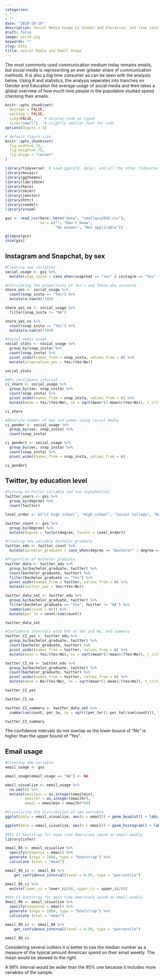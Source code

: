 ```yaml
---
categories:
- ""
- ""
date: "2020-10-19"
description: Social Media Usage by Gender and Education, and time spent on Emails per week 
draft: false
image: pic16.jpg
keywords: ""
slug: GSS1
title: Social Media and Email Usage
---
```


The most commonly used communication medium today remains emails, but social media is representing an ever greater share of communication methods. It is also a big time consumer as can be seen with the analysis below. 
Using R and statistics, the analysis seperates into tranches on Gender and Education the average usage of social media and then takes a global overview of how much time people in the population studied spend checking their emails. 

```r
knitr::opts_chunk$set(
  message = FALSE, 
  warning = FALSE, 
  tidy=FALSE,     # display code as typed
  size="small")   # slightly smaller font for code
options(digits = 3)

# default figure size
knitr::opts_chunk$set(
  fig.width=6.75, 
  fig.height=6.75,
  fig.align = "center"
)
```


```r
library(tidyverse)  # Load ggplot2, dplyr, and all the other tidyverse packages
library(mosaic)
library(ggthemes)
library(lubridate)
library(here)
library(skimr)
library(janitor)
library(httr)
library(readxl)
library(vroom)
```

```r
gss <- read_csv(here::here("data", "smallgss2016.csv"), 
                na = c("", "Don't know",
                       "No answer", "Not applicable"))

glimpse(gss)
skim(gss)
```

## Instagram and Snapchat, by sex

```r

#Creating new variables
social_usage <- gss %>%
  mutate(snap_insta = case_when(snapchat == "Yes" & instagrm == "Yes" ~ "Yes", snapchat == "Yes" | instagrm == "Yes" ~ "Yes", snapchat == "No" & instagrm == "No" ~ "No", snapchat == "NA" & instagrm == "NA" ~ "NA" ))

#Calculating the proportions of Yes's and those who answered
share_yes <- social_usage %>% 
  count(snap_insta == "Yes") %>% 
  mutate(n/sum(n)*100)

share_yes_no <- social_usage %>%
  filter(snap_insta != "NA")

share_yes_no %>% 
  count(snap_insta == "Yes") %>% 
  mutate(n/sum(n)*100)

#Social media usage
social_stats <- social_usage %>%
  group_by(snap_insta) %>%
  count(snap_insta) %>%
  pivot_wider(names_from = snap_insta, values_from = n) %>%
  mutate(proporation_yes = Yes/(Yes+No))

social_stats

#95% confidence interval
ci_share <- social_usage %>%
  group_by(sex, snap_insta) %>%
  count(snap_insta) %>%
  pivot_wider(names_from = snap_insta, values_from = n) %>%
  mutate(mean = Yes/(Yes+No), se = sqrt(mean*(1-mean)/(Yes+No)), t_critical = qt(0.975, (Yes+No)-1), lower = mean - t_critical*se, upper = mean + t_critical*se)

ci_share

#Absolute number of men and women using social media
ci_gender <- social_usage %>%
  group_by(sex, snap_insta) %>%
  count(snap_insta)

ci_gender1 <- social_usage %>%
  group_by(sex, snap_insta) %>%
  count(snap_insta) %>%
  pivot_wider(names_from = snap_insta, values_from = n)

ci_gender1

```

## Twitter, by education level

```r

#Turning to Factor variable and non alphabetical
twitter_users <- gss %>%
  group_by(degree) %>%
  count(twitter)

level_order <- c("Lt high school", "High school", "Junior college", "Bachelor", "Graduate")

twitter_count <- gss %>% 
  group_by(degree) %>%
  mutate(degree = factor(degree, levels = level_order))

#Creating new variable bachelor_graduate
twitter_edu <- twitter_count %>%
  mutate(bachelor_graduate = case_when(degree == "Bachelor" | degree == "Graduate" ~ "Yes", degree == "High school" | degree == "Junior college" | degree == "Lt high school" ~ "No", degree == "NA" ~ "NA" ))

#Proportion of bachelor_graduate
twitter_data <- twitter_edu %>%
  group_by(bachelor_graduate, twitter) %>%
  count(bachelor_graduate, twitter) %>%
  filter(bachelor_graduate == "Yes") %>%
  pivot_wider(names_from = twitter, values_from = n) %>%
  mutate(twitter_yes = Yes/(Yes+No))

twitter_data_set <- twitter_edu %>%
  group_by(bachelor_graduate, twitter) %>%
  filter(bachelor_graduate == "Yes", twitter != "NA") %>%
  summarise(count = n()) %>% 
  mutate(per_tw = count/sum(count))

twitter_data_set

#Confidence intervals with 95% of Yes and No, and summary
twitter_CI_yes <- twitter_edu %>%
  group_by(bachelor_graduate, twitter) %>%
  count(bachelor_graduate, twitter) %>%
  pivot_wider(names_from = twitter, values_from = n) %>%
  mutate(mean = Yes/(Yes+No), se = sqrt(mean*(1-mean)/(Yes+No)), t_critical = qt(0.975, (Yes+No)-1), lower = mean - t_critical*se, upper = mean + t_critical*se)

twitter_CI_no <- twitter_edu %>%
  group_by(bachelor_graduate, twitter) %>%
  count(bachelor_graduate, twitter) %>%
  pivot_wider(names_from = twitter, values_from = n) %>%
  mutate(mean = No/(Yes+No), se = sqrt(mean*(1-mean)/(Yes+No)), t_critical = qt(0.975, (Yes+No)-1), lower = mean - t_critical*se, upper = mean + t_critical*se)

twitter_CI_yes

twitter_CI_no

twitter_CI_summary <- twitter_data_set %>%
  summarise(count, per_tw, se = sqrt((per_tw*(1-per_tw)/sum(count))), t_critical = qt(0.975, count-1), margin_of_error = t_critical * se, lower = per_tw - margin_of_error, higher = per_tw + margin_of_error) 

twitter_CI_summary

```

The confidence intervals do not overlap as the lower bound of "No" is higher than the upper bound of "Yes".


## Email usage

```r

#Creating new variable
email_usage <- gss

email_usage[email_usage == "NA"] <- NA

email_visualize <- email_usage %>% 
  na.omit() %>% 
  mutate(emailmin = as.integer(emailmin),
         emailhr = as.integer(emailhr),
         email = emailmin + emailhr*60)

#Visualizing the distribution of new variable
ggplot(data = email_visualize, aes(x = email)) + geom_boxplot() + labs(title = "Distribution on time spent on email weekly", x = "Minutes per week", y = "") + theme_clean() + NULL

ggplot(data = email_visualize, aes(x = email)) + geom_histogram() + labs(title = "Distribution on time spent on email weekly", x = "Minutes per week", y = "Number of people") + theme_clean() + NULL
                        
#95% CI bootstrap for mean time Americans spend on email weekly
library(infer)

email_95 <- email_visualize %>%
  specify(response = email) %>%
  generate (reps = 1000, type = "bootstrap") %>%
  calculate (stat = "mean")

email_95_ci <- email_95 %>%
    get_confidence_interval(level = 0.95, type = "percentile")

email_95_ci %>%
  mutate(lower_ci = lower_ci/60, upper_ci = upper_ci/60)

#99% CI bootstrap for mean time Americans spend on email weekly
email_99 <- email_visualize %>%
  specify(response = email) %>%
  generate (reps = 1000, type = "bootstrap") %>%
  calculate (stat = "mean")

email_99_ci <- email_99 %>%
    get_confidence_interval(level = 0.99, type = "percentile")

email_99_ci
```

Considering several outliers it is better to use the median number as a measure of the typical amount American spend on their email weekly. The mean would be skewed to the right.

A 99% interval would be wider than the 95% one because it includes more variables of the sample. 

